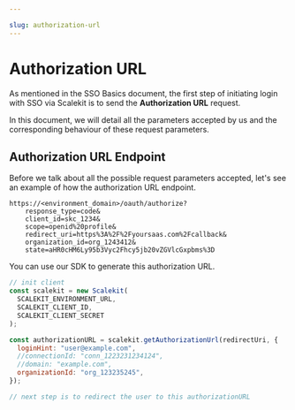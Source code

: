 ```yaml
---

slug: authorization-url
---
```


# Authorization URL

As mentioned in the SSO Basics document, the first step of initiating login with SSO via Scalekit is to send the **Authorization URL** request.

In this document, we will detail all the parameters accepted by us and the corresponding behaviour of these request parameters.

## Authorization URL Endpoint

Before we talk about all the possible request parameters accepted, let's see an example of how the authorization URL endpoint.

```http
https://<environment_domain>/oauth/authorize?
    response_type=code&
    client_id=skc_1234&
    scope=openid%20profile&
    redirect_uri=https%3A%2F%2Fyoursaas.com%2Fcallback&
    organization_id=org_1243412&
    state=aHR0cHM6Ly95b3Vyc2Fhcy5jb20vZGVlcGxpbms%3D
```

You can use our SDK to generate this authorization URL.

<Tabs groupId="tech-stack">
<TabItem value="nodejs" label="Node.js">

```javascript showLineNumbers
// init client
const scalekit = new Scalekit(
  SCALEKIT_ENVIRONMENT_URL,
  SCALEKIT_CLIENT_ID,
  SCALEKIT_CLIENT_SECRET
);

const authorizationURL = scalekit.getAuthorizationUrl(redirectUri, {
  loginHint: "user@example.com",
  //connectionId: "conn_1223231234124",
  //domain: "example.com",
  organizationId: "org_123235245",
});

// next step is to redirect the user to this authorizationURL
```

</TabItem>
<!-- <TabItem value="py" label="Python">

```python
# write python code here
```

</TabItem>
<TabItem value="golang" label="Go">

```go
// write go code here
```

</TabItem> -->
</Tabs>

## Possible Authorization URL Parameters

| Parameter                                | Required                                                                                                                                                            | Description                                                                                                                                                                                                                                                                                                                                                                                                                                                                                                                                                                                                                                                                                                                                                                                                                                                                                                                                                                                       |
| ---------------------------------------- | ------------------------------------------------------------------------------------------------------------------------------------------------------------------- | ------------------------------------------------------------------------------------------------------------------------------------------------------------------------------------------------------------------------------------------------------------------------------------------------------------------------------------------------------------------------------------------------------------------------------------------------------------------------------------------------------------------------------------------------------------------------------------------------------------------------------------------------------------------------------------------------------------------------------------------------------------------------------------------------------------------------------------------------------------------------------------------------------------------------------------------------------------------------------------------------- |
| <SimpleCode>client_id</SimpleCode>       | REQUIRED                                                                                                                                                            | The client ID string that you obtain from the API Credentials page                                                                                                                                                                                                                                                                                                                                                                                                                                                                                                                                                                                                                                                                                                                                                                                                                                                                                                                                |
| <SimpleCode>nonce</SimpleCode>           | OPTIONAL                                                                                                                                                            | A random value generated by your app that enables replay protection.                                                                                                                                                                                                                                                                                                                                                                                                                                                                                                                                                                                                                                                                                                                                                                                                                                                                                                                              |
| <SimpleCode>organization_id</SimpleCode> | REQUIRED \*                                                                                                                                                         | Organization ID for which the SSO flow must be initiated for. Based on the organization ID supplied, the user will be redirected to the SSO connection's identity provider configured for that organization.                                                                                                                                                                                                                                                                                                                                                                                                                                                                                                                                                                                                                                                                                                                                                                                      |
| <SimpleCode>connection_id</SimpleCode>   | REQUIRED \*                                                                                                                                                         | Connection ID for which the SSO flow must be initiated for. If the Connection's status is `active`, the user will be redirected to the SSO Connection's identity provider configured.                                                                                                                                                                                                                                                                                                                                                                                                                                                                                                                                                                                                                                                                                                                                                                                                             |
| <SimpleCode>domain</SimpleCode>          | REQUIRED \*                                                                                                                                                         | domain part of the email address that is configured for an organization. Example: yourcustomer.com                                                                                                                                                                                                                                                                                                                                                                                                                                                                                                                                                                                                                                                                                                                                                                                                                                                                                                |
|                                          | \* one of organization_id, connection_id or domain must be sent as a request parameter to determine which SSO connection needs to be used to initiate the SSO flow. |                                                                                                                                                                                                                                                                                                                                                                                                                                                                                                                                                                                                                                                                                                                                                                                                                                                                                                                                                                                                   |
| <SimpleCode>response_type</SimpleCode>   | REQUIRED                                                                                                                                                            | value must be `code`                                                                                                                                                                                                                                                                                                                                                                                                                                                                                                                                                                                                                                                                                                                                                                                                                                                                                                                                                                              |
| <SimpleCode>redirect_uri</SimpleCode>    | REQUIRED                                                                                                                                                            | Determines where the response is sent. The value of this parameter must exactly match one of the authorized redirect values that you set in the API Credentials page (including the HTTP or HTTPS scheme, case, and trailing '/', if any). <br/><br/> Click <a href="/best-practices/redirect-uri" target="_blank">here to read more</a> about redirect_uri                                                                                                                                                                                                                                                                                                                                                                                                                                                                                                                                                                                                                                       |
| <SimpleCode>scope</SimpleCode>           | REQUIRED                                                                                                                                                            | value must be `openid profile`                                                                                                                                                                                                                                                                                                                                                                                                                                                                                                                                                                                                                                                                                                                                                                                                                                                                                                                                                                    |
| <SimpleCode>state</SimpleCode>           | OPTIONAL, but strongly recommended                                                                                                                                  | An opaque string that is round-tripped in the protocol; that is to say, it is returned back as-is as a URI parameter in the Basic flow. The state can be useful for correlating requests and responses. Because your redirect_uri can be guessed, using a state value can increase your assurance that an incoming connection is the result of an authentication request initiated by your app. <br/> <br/>State will be useful if you would like to retain some information about the user that you would like to use at the end of the login flow - for example: deep link URL in your product to redirect the user to after a successful login. <br/><br/>If you generate a random string or encode the hash of some client state (e.g., a cookie) in this state variable, you can validate the response to additionally ensure that the request and response originated in the same browser. This additional validation offers protection against attacks such as cross-site request forgery. |
| <SimpleCode>login_hint</SimpleCode>      | OPTIONAL                                                                                                                                                            | When your app knows the email address of the user it is trying to authenticate, it can provide this parameter as a hint to the authentication server and Scalekit will pass this information to your customer's identity provider. Some identity providers prefill the login box with this value to make the login experience easier for the end user.                                                                                                                                                                                                                                                                                                                                                                                                                                                                                                                                                                                                                                            |
